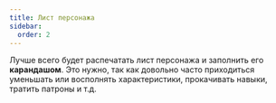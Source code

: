 ```yaml
---
title: Лист персонажа
sidebar:
  order: 2
---
```



Лучше всего будет распечатать лист персонажа и заполнить его **карандашом**.
Это нужно, так как довольно часто приходиться уменьшать или восполнять характеристики,
прокачивать навыки, тратить патроны и т.д.

<LinkCard title="Скачать лист персонажа" href="/ezy_mutants/pdfs/char_list.pdf" />
